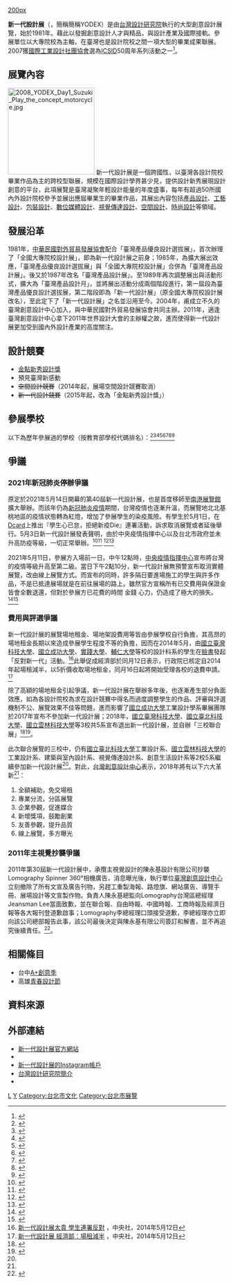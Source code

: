 {{Infobox Exhibition
| Name = 新一代設計展
| Logo = Yodex LOGO.svg
| Size = 240
| Price = NT$200（全票）<br/>NT$180（優待票）
| Caption = 新一代設計展識別標誌
| Slogan = 給你雙層的創意能量！
| First = 1981年
| Guidance = [[中華民國經濟部|中華民國經濟部]]
| Organization = [[經濟部工業局|經濟部工業局]]
| Undertake = [[台灣設計研究院|台灣設計研究院]]
| Place = {{flagicon|TWN}} [[南港展覽館|南港展覽館]]
| Nature = 專業展覽
| Content = 大專院校畢業成果展<br/>創意設計商品<br/>創意設計競賽
| Latest = <s>2021年5月14日-17日</s>
| Web = http://yodex.com.tw/
}}

[[file:2010_YODEX_Exhibition.jpg|200px]]

'''新一代設計展'''（{{lang-en|Young Designers' Exhibition}}，簡稱簡稱YODEX）是由[[台灣設計研究院|台灣設計研究院]]執行的大型創意設計展覽，始於1981年。藉此以發掘創意設計人才與精品，與設計產業及國際接軌。參展單位以大專院校為主軸，在臺灣也是設計院校之間一項大型的畢業成果聯展。2007獲[[國際工業設計社團協會|國際工業設計社團協會]]選為[[ICSID|ICSID]]50周年系列活動之一<ref>{{Cite news|title=ICSID 50 The fiftieth anniversary of Icsid|date=2007年1月8日|url=http://www.icsid.org/projects/special_projects/articles441.htm|deadurl=yes|archiveurl=https://web.archive.org/web/20130206092935/http://www.icsid.org/projects/special_projects/articles441.htm|archivedate=2013年2月6日}}</ref>。

==展覽內容==
[[File:2008_YODEX_Day1_Suzuki_Play_the_concept_motorcycle.jpg|200px]]
新一代設計展是一個跨國性，以臺灣各設計院校畢業作品為主的跨校型聯展，規模在國際設計學界甚少見，提供設計新秀展現設計創意的平台，此項展覽是臺灣凝聚年輕設計能量的年度盛事，每年有超過50所國內外設計院校參予並展出應屆畢業生的畢業作品，其展出內容包括[[產品設計|產品設計]]、[[工藝設計|工藝設計]]、[[包裝設計|包裝設計]]、[[數位媒體設計|數位媒體設計]]、[[視覺傳達設計|視覺傳達設計]]、[[空間設計|空間設計]]、[[時尚設計|時尚設計]]等領域。

==發展沿革==
1981年，[[中華民國對外貿易發展協會|中華民國對外貿易發展協會]]配合「臺灣產品優良設計選拔展」，首次辦理了「全國大專院校設計展」，即為新一代設計展之前身；1985年，為擴大展出效應，「臺灣產品優良設計選拔展」與「全國大專院校設計展」合併為「臺灣產品設計展」。後又於1987年改名「臺灣產品設計展」。至1989年再次調整展出與活動形式，擴大為「臺灣產品設計月」，並將展出活動分成兩個階段進行，第一屆段為臺灣產品優良設計選拔展，第二階段即為「新一代設計展」（原全國大專院校設計展改名），至此定下了「新一代設計展」之名並沿用至今。2004年，甫成立不久的臺灣創意設計中心加入，與中華民國對外貿易發展協會共同主辦。2011年，適逢臺灣創意設計中心拿下2011年世界設計大會的主辦權之故，進而使得新一代設計展更加受到國內外設計產業的高度關注。

==設計競賽==
* [[金點新秀設計獎|金點新秀設計獎]]
* 預見臺灣新感動
* <del>空間設計競賽</del>（2014年起，展場空間設計競賽取消）
* <del>新一代設計競賽</del>（2015年起，改為「金點新秀設計獎」）

==參展學校==
以下為歷年參展過的學校（按教育部學校代碼排名）：<ref>{{cite web|url=http://203.68.32.190/code.aspx|title=學校代碼|website=教育部學產基金|accessdate=2019-03-24|archive-date=2019-03-24|archive-url=https://web.archive.org/web/20190324221345/http://203.68.32.190/code.aspx|dead-url=no}}</ref><ref>{{cite web |title=2014年第33屆國內學校攤位編號公告 |url=http://2014.yodex.com.tw/exhibitors/announcements/7 |website=YODEX |accessdate=2019-01-23 |archive-date=2019-01-23 |archive-url=https://web.archive.org/web/20190123071531/http://2014.yodex.com.tw/exhibitors/announcements/7 |dead-url=no }}</ref><ref>{{cite web |title=2015年第34屆「新一代設計展」展場使用說明會 |url=http://2015.yodex.com.tw/exhibitors/announcements/32 |website=YODEX |accessdate=2019-01-23 |archive-date=2019-01-23 |archive-url=https://web.archive.org/web/20190123071517/http://2015.yodex.com.tw/exhibitors/announcements/32 |dead-url=no }}</ref><ref>{{cite web |title=2016年第35屆「新一代設計展」展區位置圖 |url=http://2016.yodex.com.tw/exhibitors/announcements/64 |website=YODEX |accessdate=2019-01-23 |archive-date=2019-01-23 |archive-url=https://web.archive.org/web/20190123223031/http://2016.yodex.com.tw/exhibitors/announcements/64 |dead-url=no }}</ref><ref>{{cite web |title=2017年第36屆「新一代設計展」展區位置圖 |url=http://2017.yodex.com.tw/exhibitors/announcements/71 |website=YODEX |accessdate=2019-01-23 |archive-date=2019-01-23 |archive-url=https://web.archive.org/web/20190123071416/http://2017.yodex.com.tw/exhibitors/announcements/71 |dead-url=no }}</ref><ref>{{cite web |title=2014 新一代設計展導覽手冊 (2014YODEX GUIDE BOOK) |url=https://issuu.com/yodex.tw/docs/2014_yodex_guidebook |website=issuu |publisher=YODEX |accessdate=2019-01-23 |archive-date=2016-01-18 |archive-url=https://web.archive.org/web/20160118113651/http://issuu.com/yodex.tw/docs/2014_yodex_guidebook |dead-url=no }}</ref><ref>{{cite web |title=2015 新一代設計展導覽手冊 (2015 YODEX GUIDE BOOK) |url=https://issuu.com/yodex.tw/docs/______________________final_0422___ |website=issuu |publisher=YODEX |accessdate=2019-01-23 |archive-date=2016-01-21 |archive-url=https://web.archive.org/web/20160121025105/http://issuu.com/yodex.tw/docs/______________________final_0422___ |dead-url=no }}</ref><ref>{{cite web |title=2016 新一代設計展導覽手冊 (2016 YODEX GUIDE BOOK) |url=https://issuu.com/yodex.tw/docs/2016______________________0507_v4__ |website=issuu |publisher=YODEX}}</ref>
{{castlist|
*[[國立臺灣師範大學|國立臺灣師範大學]]（2017年起退出參展）
*[[國立清華大學|國立清華大學]]
*[[國立成功大學|國立成功大學]]
*[[國立臺灣海洋大學|國立臺灣海洋大學]]
*[[國立高雄師範大學|國立高雄師範大學]]
*[[國立高雄大學|國立高雄大學]]
*[[國立東華大學|國立東華大學]]
*[[國立臺灣科技大學|國立臺灣科技大學]]
*[[國立雲林科技大學|國立雲林科技大學]]
*[[國立屏東科技大學|國立屏東科技大學]]
*[[國立臺北科技大學|國立臺北科技大學]]
*[[國立臺灣藝術大學|國立臺灣藝術大學]]
*[[國立聯合大學|國立聯合大學]]
*[[國立虎尾科技大學|國立虎尾科技大學]]
*[[國立臺南大學|國立臺南大學]]
*[[國立臺北教育大學|國立臺北教育大學]]
*[[國立臺中教育大學|國立臺中教育大學]]
*[[國立臺中科技大學|國立臺中科技大學]]
*[[國立臺北商業大學|國立臺北商業大學]]
*[[國立高雄科技大學|國立高雄科技大學]]
*[[東海大學_(台灣)|東海大學]]
*[[輔仁大學|輔仁大學]]
*[[中原大學|中原大學]]
*[[長庚大學|長庚大學]]
*[[元智大學|元智大學]]
*[[中華大學|中華大學]]
*[[大葉大學|大葉大學]]
*[[華梵大學|華梵大學]]
*[[義守大學|義守大學]]
*[[世新大學|世新大學]]
*[[銘傳大學|銘傳大學]]
*[[實踐大學|實踐大學]]
*[[朝陽科技大學|朝陽科技大學]]
*[[南華大學_(台灣)|南華大學]]
*[[大同大學_(台灣)|大同大學]]
*[[南臺科技大學|南臺科技大學]]
*[[崑山科技大學|崑山科技大學]]
*[[嘉南藥理大學|嘉南藥理大學]]
*[[樹德科技大學|樹德科技大學]]
*[[龍華科技大學|龍華科技大學]]
*[[長榮大學|長榮大學]]
*[[正修科技大學|正修科技大學]]
*[[萬能科技大學|萬能科技大學]]
*[[玄奘大學|玄奘大學]]
*[[建國科技大學|建國科技大學]]
*[[明志科技大學|明志科技大學]]
*[[聖約翰科技大學|聖約翰科技大學]]
*[[嶺東科技大學|嶺東科技大學]]
*[[中國科技大學|中國科技大學]]
*[[亞洲大學_(台灣)|亞洲大學]]
*[[開南大學|開南大學]]
*[[佛光大學|佛光大學]]
*[[台南應用科技大學|台南應用科技大學]]
*[[遠東科技大學|遠東科技大學]]
*[[景文科技大學|景文科技大學]]
*[[東南科技大學|東南科技大學]]
*[[明道大學|明道大學]]
*[[僑光科技大學|僑光科技大學]]
*[[育達科技大學|育達科技大學]]
*[[環球科技大學|環球科技大學]]
*[[修平科技大學|修平科技大學]]
*[[臺北城市科技大學|臺北城市科技大學]]
*[[醒吾科技大學|醒吾科技大學]]
*[[華夏科技大學|華夏科技大學]]
*[[致理科技大學|致理科技大學]]
*[[宏國德霖科技大學|宏國德霖科技大學]]
*[[東方設計大學|東方設計大學]]
*[[崇右影藝科技大學|崇右影藝科技大學]]
*[[台北海洋科技大學|台北海洋科技大學]]
*[[和春技術學院|和春技術學院]]
*[[亞東技術學院|亞東技術學院]]
*[[蘭陽技術學院|蘭陽技術學院]]
*[[黎明技術學院|黎明技術學院]]
*[[亞太創意技術學院|亞太創意技術學院]]
*[[慈惠醫護管理專科學校|慈惠醫護管理專科學校]]
*[[新北市私立復興高級商工職業學校|新北市私立復興高級商工職業學校]]
}}

==爭議==
===2021年新冠肺炎停辦爭議===
原定於2021年5月14日開幕的第40屆新一代設計展，也是首度移師至[[南港展覽館|南港展覽館]]擴大舉辦。而該年仍為[[新冠肺炎疫情|新冠肺炎疫情]]期間，台灣疫情也逐漸升溫，而展覽地北北基桃地區的疫情狀態轉為紅燈，增加了參展學生的染疫風險。有學生於5月1日，在[[Dcard|Dcard]]上推出『學生心已怠，拒絕新疫Die』連署活動，訴求取消展覽或者延後舉行。5月3日新一代設計展發表聲明，由於中央疫情指揮中心以及台北市政府並未升高防疫等級，一切正常舉辦。<ref>{{Cite web |url=https://money.udn.com/money/story/5612/5441346 |title=存档副本 |access-date=2021-05-11 |archive-date=2021-05-13 |archive-url=https://web.archive.org/web/20210513111202/https://money.udn.com/money/story/5612/5441346 |dead-url=no }}</ref><ref>{{Cite web |url=https://www.youtube.com/watch?v=VAax5yeIRHs |title=存档副本 |access-date=2021-05-11 |archive-date=2021-05-17 |archive-url=https://web.archive.org/web/20210517130116/https://www.youtube.com/watch?v=VAax5yeIRHs |dead-url=no }}</ref>
<ref>{{Cite web |url=https://www.facebook.com/yodex.Design/photos/a.127227848971926/293859018975474/ |title=存档副本 |access-date=2021-05-11 |archive-date=2021-05-11 |archive-url=https://web.archive.org/web/20210511161205/https://www.facebook.com/yodex.Design/photos/a.127227848971926/293859018975474/ |dead-url=no }}</ref><ref>{{Cite web |url=https://www.moea.gov.tw/MNS/populace/news/News.aspx?kind=9&menu_id=22333&news_id=94261 |title=存档副本 |access-date=2021-05-11 |archive-date=2021-05-13 |archive-url=https://web.archive.org/web/20210513084134/https://www.moea.gov.tw/MNS/populace/news/News.aspx?kind=9&menu_id=22333&news_id=94261 |dead-url=no }}</ref>

2021年5月11日，參展方入場前一日。中午12點時，[[國家衛生指揮中心中央流行疫情指揮中心|中央疫情指揮中心]]宣布將台灣的疫情等級升高至第二級。當日下午2點10分，新一代設計展無預警宣布取消實體展覽，改由線上展覽方式。而宣布的同時，許多隔日要進場施工的學生與許多作品，不是已抵達展場就是在前往展場的路上。雖然官方宣稱所有已交費用與保證金皆會全數退還，但對於參展方已花費的時間 金錢 心力，仍造成了極大的損失。<ref>{{Cite web |url=https://news.ltn.com.tw/news/life/breakingnews/3528089 |title=存档副本 |access-date=2021-05-11 |archive-date=2021-05-12 |archive-url=https://web.archive.org/web/20210512161735/https://news.ltn.com.tw/news/life/breakingnews/3528089 |dead-url=no }}</ref><ref>{{Cite web |url=https://ctee.com.tw/livenews/chinatimes/ch/20210511004204-260405 |title=存档副本 |access-date=2021-05-11 |archive-date=2021-05-12 |archive-url=https://web.archive.org/web/20210512060032/https://ctee.com.tw/livenews/chinatimes/ch/20210511004204-260405 |dead-url=no }}</ref>

===費用與評選爭議===
新一代設計展的展覽場地租金、場地架設費用等皆由參展學校自行負擔，其高昂的場地租金長期以來造成參展學生程度不等的負擔，因而在2014年5月，由[[國立臺灣科技大學|國立臺灣科技大學]]、[[國立成功大學|國立成功大學]]、[[實踐大學|實踐大學]]、[[輔仁大學|輔仁大學]]等校的設計科系的學生在[[臉書|臉書]]發起「反對新一代」活動。<ref>[http://www.cna.com.tw/news/firstnews/201405125009-1.aspx 新一代設計展太貴 學生連署反對] {{Wayback|url=http://www.cna.com.tw/news/firstnews/201405125009-1.aspx |date=20140513063154 }}，中央社，2014年5月12日</ref>此舉促成經濟部於同月12日表示，行政院已核定自2014年起場租減半，以5折價收取場地租金，同月16日起將開始受理各校的退費申請。<ref>[http://www.cna.com.tw/news/firstnews/201405120305-1.aspx 新一代設計展 經濟部：場租減半] {{Wayback|url=http://www.cna.com.tw/news/firstnews/201405120305-1.aspx |date=20140512221722 }}，中央社，2014年5月12日</ref>

除了高額的場地租金引起爭議，新一代設計展在舉辦多年後，也逐漸產生部分負面效應，如為各設計院校為求在設計競賽中得名而過度調整學生的作品、評審與評選機制不公、展覽效果不佳等問題，進而影響了[[國立成功大學|國立成功大學]]工業設計學系畢展團隊於2017年宣布不參加新一代設計展；2018年，[[國立臺灣科技大學|國立臺灣科技大學]]、[[國立臺北科技大學|國立臺北科技大學]]、[[國立雲林科技大學|國立雲林科技大學]]等3校共5系宣布退出新一代設計展，並自辦「三校聯合展」<ref name = E20180223>{{cite news| title = 新一代設計展今年大改革！ 學生免場租、獨立企業導覽| publisher = 東森新聞| url = https://www.ettoday.net/news/20180223/1118242.htm| date = 2018-02-23| author = 盧映慈| accessdate = 2018-02-24| language = zh-hant| archive-date = 2019-05-14| archive-url = https://web.archive.org/web/20190514082438/https://www.ettoday.net/news/20180223/1118242.htm| dead-url = no}}</ref><ref name = U2996769>{{cite news| title = 被嫌太貴！三科大5系退出 新一代設計展宣布免交場租| publisher = 聯合報| url = https://udn.com/news/story/6885/2996769| date = 2018-02-23| author = 陳宛茜| accessdate = 2018-02-24| language = zh-hant| archive-date = 2018-02-24| archive-url = https://web.archive.org/web/20180224113514/https://udn.com/news/story/6885/2996769| dead-url = no}}</ref>。

此次聯合展覽的三校中，仍有[[國立臺北科技大學|國立臺北科技大學]]工業設計系、[[國立雲林科技大學|國立雲林科技大學]]的工業設計系、建築與室內設計系、視覺傳達設計系、創意生活設計系等2校5系繼續參加新一代設計展<ref name = E20180223/>。對此，[[台灣創意設計中心|台灣創意設計中心]]表示，2018年將有以下六大革新<ref name = U2996769/>：
# 全額補助，免交場租
# 專業分流，分區展覽
# 企業參觀，促進媒合
# 新增獎項，鼓勵創業
# 友善參觀，提升品質
# 線上展覽，多方曝光

===2011年主視覺抄襲爭議===
2011年第30屆新一代設計展中，承攬主視覺設計的陳永基設計有限公司抄襲Lomography Spinner 360°相機廣告，消息曝光後，執行單位[[臺灣創意設計中心|臺灣創意設計中心]]立刻撤除了所有文宣及廣告刊物，另趕工重製海報、路燈旗、網站廣告、導覽手冊、展場設計等文宣製作物。負責人陳永基總監向Lomography台灣區總經理Jeansman Lee當面致歉，並在聯合報、自由時報、中國時報、工商時報及經濟日報等各大報刊登道歉啟事；Lomography李總經理口頭接受道歉，李總經理亦立即向該公司總部報告此事，該公司最後決定與陳永基有限公司簽訂和解書，並不再追究後續責任。<ref>{{Cite news|title=新一代設計展主視覺設計圖案涉抄襲相機廣告之說明|date=2011年5月16日|url=http://www.boco.com.tw/NewsTdcDetail.aspx?Bid=B20110516000004|deadurl=yes|archiveurl=https://web.archive.org/web/20130503194251/http://www.boco.com.tw/NewsTdcDetail.aspx?Bid=B20110516000004|archivedate=2013年5月3日}}</ref>。

==相關條目==
*台中[[A+創意季|A+創意季]]
*高雄[[青春設計節|青春設計節]]

==資料來源==
{{Reflist}}

==外部連結==
{{Wikinewscat}}
{{Commonscat|Young Designers' Exhibition}}
*[http://www.yodex.com.tw/ 新一代設計展官方網站] {{Wayback|url=http://www.yodex.com.tw/ |date=20101204131525 }}
*{{facebook|yodex.Creative.Design|新一代設計展}}
*[https://instagram.com/yodex_tdri 新一代設計展的Instagram帳戶]
* [http://www.tdri.org.tw/about 台灣設計研究院簡介] {{Wayback|url=http://www.tdri.org.tw/about |date=20200628035205 }}
*{{facebook|TWTDRI|台灣設計研究院 TDRI}}


[[Category:台灣國際專業展|L]]
[[Category:台灣設計|Y]]
[[Category:台北市文化|Category:台北市文化]]
[[Category:台北市展覽|Category:台北市展覽]]
